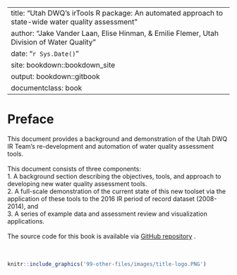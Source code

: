 
---
title: "Utah DWQ's irTools R package: An automated approach to state-wide water quality assessment"
author: "Jake Vander Laan, Elise Hinman, & Emilie Flemer, Utah Division of Water Quality"
date: "`r Sys.Date()`"
site: bookdown::bookdown_site
output: bookdown::gitbook
documentclass: book
---

# Preface {-}
This document provides a background and demonstration of the Utah DWQ IR Team's re-development and automation of water quality assessment tools.  
<br>
This document consists of three components:  
1. A background section describing the objectives, tools, and approach to developing new water quality assessment tools.  
2. A full-scale demonstration of the current state of this new toolset via the application of these tools to the 2016 IR period of record dataset (2008-2014), and   
3. A series of example data and assessment review and visualization applications.  
<br>
The source code for this book is available via [GitHub repository](https://github.com/utah-dwq/irTools-test-16) .  
<br><br>

```r
knitr::include_graphics('99-other-files/images/title-logo.PNG')
```

<br><br><br><br><br>
